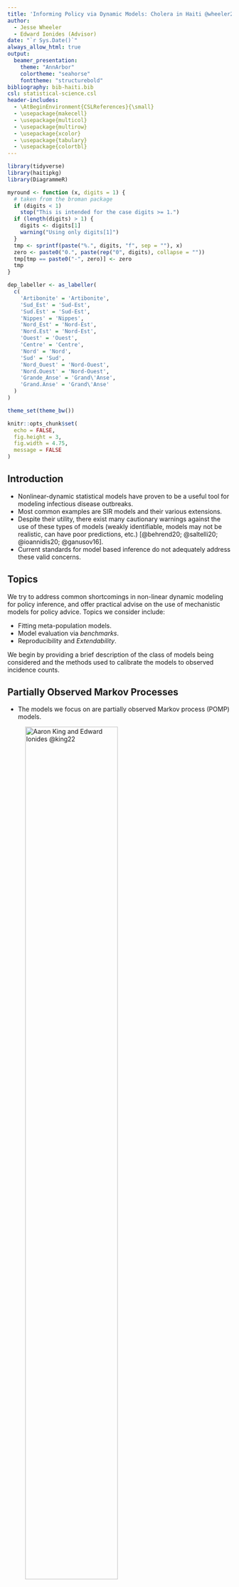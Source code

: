 ```yaml
---
title: 'Informing Policy via Dynamic Models: Cholera in Haiti @wheeler23'
author: 
  - Jesse Wheeler
  - Edward Ionides (Advisor)
date: "`r Sys.Date()`"
always_allow_html: true
output:
  beamer_presentation:
    theme: "AnnArbor"
    colortheme: "seahorse"
    fonttheme: "structurebold"
bibliography: bib-haiti.bib
csl: statistical-science.csl
header-includes:
  - \AtBeginEnvironment{CSLReferences}{\small}
  - \usepackage{makecell}
  - \usepackage{multicol}
  - \usepackage{multirow}
  - \usepackage{xcolor}
  - \usepackage{tabulary}
  - \usepackage{colortbl}
---
```


```r
library(tidyverse)
library(haitipkg)
library(DiagrammeR)

myround <- function (x, digits = 1) {
  # taken from the broman package
  if (digits < 1)
    stop("This is intended for the case digits >= 1.")
  if (length(digits) > 1) {
    digits <- digits[1]
    warning("Using only digits[1]")
  }
  tmp <- sprintf(paste("%.", digits, "f", sep = ""), x)
  zero <- paste0("0.", paste(rep("0", digits), collapse = ""))
  tmp[tmp == paste0("-", zero)] <- zero
  tmp
}

dep_labeller <- as_labeller(
  c(
    'Artibonite' = 'Artibonite',
    'Sud_Est' = 'Sud-Est',
    'Sud.Est' = 'Sud-Est',
    'Nippes' = 'Nippes',
    'Nord_Est' = 'Nord-Est',
    'Nord.Est' = 'Nord-Est',
    'Ouest' = 'Ouest',
    'Centre' = 'Centre',
    'Nord' = 'Nord',
    'Sud' = 'Sud',
    'Nord_Ouest' = 'Nord-Ouest',
    'Nord.Ouest' = 'Nord-Ouest',
    'Grande_Anse' = 'Grand\'Anse',
    'Grand.Anse' = 'Grand\'Anse'
  )
)

theme_set(theme_bw())

knitr::opts_chunk$set(
  echo = FALSE,
  fig.height = 3, 
  fig.width = 4.75,
  message = FALSE
)
```

## Introduction

-   Nonlinear-dynamic statistical models have proven to be a useful tool for modeling infectious disease outbreaks.
-   Most common examples are SIR models and their various extensions.
-   Despite their utility, there exist many cautionary warnings against the use of these types of models (weakly identifiable, models may not be realistic, can have poor predictions, etc.) [@behrend20; @saltelli20; @ioannidis20; @ganusov16].
-   Current standards for model based inference do not adequately address these valid concerns.

## Topics

We try to address common shortcomings in non-linear dynamic modeling for policy inference, and offer practical advise on the use of mechanistic models for policy advice. Topics we consider include:

-   Fitting meta-population models.
-   Model evaluation via *benchmarks*.
-   Reproducibility and *Extendability*.

We begin by providing a brief description of the class of models being considered and the methods used to calibrate the models to observed incidence counts.

## Partially Observed Markov Processes

-   The models we focus on are partially observed Markov process (POMP) models.

![Aaron King and Edward Ionides @king22](images/pomp.png){width="70%"}

## POMP Models

1.  Parameter vector $\theta$ that indexes the model
2.  One step transition density: $f_{X_n|X_{n - 1}}(x_n|x_{n -1};\theta)$.
3.  Measurement Model: $f_{Y_{n}|X_n}(y_n|x_n; \theta)$.
4.  Initial density: $f_{X_0}(x_0;\theta)$

We limit ourselves to the case when we can only simulate from (2), called the *simulation based* or *plug-and-play* property.

This framework allows us to consider arbitrary dynamic models; our limitations are our scientific creativity and the information available in the data.

## Cholera in Haiti

As a case study, we consider the 2010-2019 cholera outbreak in Haiti.

-   Cholera was introduced to Haiti in 2010 following the devastating earthquake of the same year.
-   Although some new cases have been detected, there were no recorded cholera cases in Haiti between February, 2019 and September 2022 @trevisin22.

We did a literature review on PubMed for key words: "Haiti", "cholera", and "model", resulting in 66 papers.

-   These papers include fitting models "by-hand", relying on previous estimates of model parameters, or by using Bayesian or Frequentist methods.

## Data

```r
plot_df <- haitiCholera %>%
  select(-report) %>%
  mutate(date = as.Date(date_saturday)) %>%
  select(-date_saturday) %>%
  pivot_longer(
    data = .,
    cols = -c(date),
    names_to = 'Departement',
    values_to = "Cases",
  )
```

```r
true_agg_cases <- haitiCholera %>%
  select(-report) %>%
  pivot_longer(
    data = .,
    cols = -date_saturday,
    values_to = 'cases',
    names_to = 'dep'
  ) %>%
  mutate(
    date = as.Date(date_saturday),
    dep = gsub("\\.", "_", dep)
  ) %>%
  mutate(
    dep = case_when(dep == "Grand_Anse" ~ "Grande_Anse", TRUE ~ dep)
  ) %>%
  tidyr::pivot_wider(
    data = .,
    id_cols = c(date),
    names_from = dep,
    values_from = cases,
    names_prefix = 'cases_'
  ) %>%
  mutate(
    ReportedAll = cases_Artibonite + cases_Centre +
      cases_Grande_Anse + cases_Nippes + cases_Nord +
      cases_Nord_Est + cases_Ouest + cases_Sud +
      cases_Sud_Est + cases_Nord_Ouest
  )

ggplot(true_agg_cases, aes(x = date, y = ReportedAll)) + 
  geom_line() + 
  theme(axis.title.x = element_blank()) + 
  ylab("Reported Cases") +
  scale_y_log10(
    labels = scales::trans_format("log10", scales::math_format(10^.x))
  ) + 
  scale_x_date(date_labels = "%Y", breaks = seq.Date(from = as.Date("2011-01-01"), as.Date("2019-01-01"), by = '1 years'))
```

## Department Specific Data

```r
ggplot(plot_df, aes(x = date, y = Cases + 1)) +
  facet_wrap(~Departement, nrow = 2, labeller = dep_labeller) +
  geom_line() +
  theme(
    axis.title.x = element_blank(),
    axis.text.x = element_text(size = 8)
  ) +
  ylab('Reported Cases') +
  scale_y_log10(labels = scales::trans_format("log10", scales::math_format(10^.x))) +
  scale_x_date(date_labels = "'%y", breaks = seq.Date(from = as.Date("2011-01-01"), as.Date("2019-01-01"), by = '2 years'))
```

```r
rm(plot_df)
gc()
```

## Models

-   We build on the study by Lee et. al (2020), in which expert teams independently built non-linear models to describe cholera dynamics.

|                | Model 1        | Model 2             | Model 3               |
|-----------------|-----------------|---------------------|-----------------|
| Type           | Stochastic     | Deterministic       | Stochastic            |
| Spatial Model  | No             | Yes                 | Yes                   |
| Structure      | SEIAR          | SEIARW              | SIARW                 |
| Fitting Method | IF2 @ionides15 | Trajectory Matching | IF2 / IBPF @ionides22 |

-   The inability of the original models to predict the long absence of cases (2019-2022) has led to some discussion [@francois20; @rebaudetComment20; @henrys20; @leeReply20].

# Model Fitting

## Models 1 and 2

-   Model 2 is deterministic and consequently the easiest to fit. We mimic the original efforts of Lee et al. and fit the model using trajectory matching using the `spatPomp` package in `R`.
-   Model 1 is stochastic, spatially aggregated. We used the iterated filtering method to estimate model parameters @ionides15.
-   Iterated filtering (IF2) was originally used to fit Model 3 @lee20, which is both stochastic and has a meta-population structure.

## Model 3

-   IF2 is based on particle filters @arulampalam02 and scales poorly to meta-population models.
-   Rebeschini and Van Handel @rebeschini15 proposed the block particle filter (BPF) and provided some theoretical support for many scenarios.
-   Recently developed iterated block particle filters (IBPF) @ionides22 build on the BPF algorithm and it has similar theoretical properties @ning21ibpf.
-   We use the IBPF to fit Model 3 to the spatially explicit department data, resulting in better qualitative and quantitative model fits.

## Common workflow

-   In our literature review of papers that model cholera in Haiti, nearly all papers had a workflow similar to the following:
    -   Propose one (or more) models for the disease system
    -   Calibrate model parameters and pick final model based on some criteria (visually, posterior predictive checks, AIC, etc.)
    -   Use final model to make inference on the system and make policy suggestions.
-   Missing from this common workflow are comparisons to models outside of the paper and quantitative descriptions on the goodness-of-fit.
-   The primary form of model validation is often visual comparisons to observed data.

## Example: Common Workflow

```r
library(arima2)

my_theme <- theme_bw() + theme(plot.title = element_text(hjust = 0.5), axis.title = element_blank())

set.seed(272116)

intercept <- 50
coefs <- sample_ARMA_coef(order = c(2, 1))

x <- arima.sim(model = list(ar = c(coefs[1], coefs[2]), ma = coefs[3]), n = 200) + intercept

df <- data.frame(
  times = 1:200, 
  var = as.numeric(x)
)

gg_dat <- ggplot(df, aes(var)) +
  geom_histogram(bins = 15, col = 'black', aes(y = ..density..)) +
  theme_bw() + 
  ggtitle("Observed Data") + 
  my_theme 
  
library(MASS)

tdist <- fitdistr(x, 't')
norm <- fitdistr(x, 'normal')
cauchy <- fitdistr(x, 'cauchy')
gamma <- fitdistr(x, 'gamma')
logistic <- fitdistr(x, 'logistic')

aic_norm <- -2 * norm$loglik + 2 * length(norm$estimate)
aic_t <- -2 * tdist$loglik + 2 * length(tdist$estimate)
aic_cauchy <- -2 * cauchy$loglik + 2 * length(cauchy$estimate)
aic_gamma <- -2 * gamma$loglik + 2 * length(gamma$estimate)
aic_logistic <- -2 * logistic$loglik + 2 * length(logistic$estimate)

norm_sims <- data.frame(
  obs = 1:1000,
  var = rnorm(n = 1000, mean = norm$estimate['mean'], sd = norm$estimate['sd'])
)

t_sims <- data.frame(
  obs = 1:1000, 
  var = tdist$estimate['s'] * rt(n = 1000, df = tdist$estimate['df']) + tdist$estimate['m']
)

gamma_sims <- data.frame(
  obs = 1:1000, 
  var = rgamma(n = 1000, shape = gamma$estimate['shape'], rate = gamma$estimate['rate'])
)

logistic_sims <- data.frame(
  obs = 1:1000, 
  var = rlogis(n = 1000, location = logistic$estimate['location'], scale = logistic$estimate['scale'])
)

gg_norm <- ggplot() + 
  geom_histogram(data = norm_sims, aes(x = var, y = ..density..), col = 'black', bins = 15) + 
  geom_density(data = df, aes(x = var)) + 
  stat_function(
    fun = dnorm,
    args = list(mean = norm$estimate['mean'], sd = norm$estimate['sd']),
    col = 'red'
  ) + 
  ggtitle('Distribution: Normal') + 
  annotate(geom = 'text', x = 55.3, y = 0.17, label = paste0("AIC: ", round(aic_norm, 2)), size = 3) + 
  my_theme

mydt <- function(x, m, s, df, log) exp(dt((x - m)/s, df, log = TRUE) - 
  log(s))

gg_t <- ggplot() + 
  geom_histogram(data = t_sims, aes(x = var, y = ..density..), col = 'black', bins = 15) + 
  geom_density(data = df, aes(x = var)) + 
  stat_function(
    fun = mydt,
    args = list(m = tdist$estimate['m'], s = tdist$estimate['s'], df = tdist$estimate['df'], log = TRUE),
    col = 'red'
  ) + 
  annotate(geom = 'text', x = 54.91, y = 0.178, label = paste0("AIC: ", round(aic_t, 2)), size = 3) + 
  my_theme + 
  ggtitle("Distribution: t")

gg_log <- ggplot() + 
  geom_histogram(data = logistic_sims, aes(x = var, y = ..density..), col = 'black', bins = 15) + 
  geom_density(data = df, aes(x = var)) + 
  stat_function(
    fun = dlogis,
    args = list(location = logistic$estimate['location'], scale = logistic$estimate['scale']),
    col = 'red'
  ) + 
  annotate(geom = 'text', x = 56, y = 0.191, label = paste0("AIC: ", round(aic_logistic, 2)), size = 3) + 
  my_theme + 
  ggtitle("Distribution: Logistic")

gg_gam <- ggplot() + 
  geom_histogram(data = gamma_sims, aes(x = var, y = ..density..), col = 'black', bins = 15) + 
  geom_density(data = df, aes(x = var)) + 
  stat_function(
    fun = dgamma,
    args = list(shape = gamma$estimate['shape'], rate = gamma$estimate['rate']),
    col = 'red'
  ) + 
  annotate(geom = 'text', x = 55, y = 0.168, label = paste0("AIC: ", round(aic_gamma, 2)),
           size = 3) + 
  my_theme + 
  ggtitle("Distribution: Gamma")

# TO CREATE AND SAVE THE FIGURE: 
# library(gridExtra)
# 
# lay <- rbind(
#   c(1, 1, 1, 2, 2, 3, 3),
#   c(1, 1, 1, 4, 4, 5, 5)
# )
# 
# grid.arrange(
#   gg_dat, gg_norm, gg_t, gg_log, gg_gam,
#   layout_matrix = lay
# )
```

![](images/distExamp.png)

## Example: Common Workflow

Using the common workflow, we may pick the Logistic model as a valid description of our data and use this model to make inference on the data.

Unfortunately, none of the proposed models are a good description of the data, and each provides a relatively week prediction of future observations.

Each model is missing an important feature of the data: time dependence between observations.

## Example: Continued...

An ARMA(1, 0) model has AIC value `r round(arima2::arima(df$var, order = c(1, 0, 0))$aic, 2)` (compared to the AIC of the logistic model: 895.5).

```r
plot(x, xlab = "", ylab = '')
```

## Model Evaluation

-   Model assessment turns out to be a challenging problem in its own right.

-   Stochastic simulations from the generating model may not necessarily look like the training data.

-   Cross-validation isn't really an option.

-   People are thinking about this: Bayesian approach by Aristotelous, Kypraios and O'Neill @aristotelous22.

## Benchmarking

-   Comparisons across models only informs us about the relative goodness-of-fit of each model.

-   Visual comparisons can be misleading and cross-validation is not a viable approach to validating dynamic models.

-   To calibrate relative measures of fit, it is useful to compare against a model with a well-understood statistical ability to fit to data. We call such a model a *benchmark*. In other areas, this could include linear / logistic regression or even an iid model.

-   A log-linear Gaussian ARMA model makes a good benchmark for epidemiological models @he10.

-   We compare to a log-ARMA model using log-likelihoods due to its statistical properties.

## Benchmarking (continued...)

Some additional considerations for benchmarking:

-   Not every model needs to beat a benchmark: suitable benchmarks are typically designed to maximize their predictive ability, whereas POMP models provide a valuable mechanistic description of the system in question.
-   Benchmarks can be beneficial when developing models at differing spatial scales (where direct comparison between models is meaningless) by comparing models to their respective benchmarks and assessing their respective advantages and shortcomings.

```{=tex}
\begin{center}
\begin{tabular}{|l|rc|rc|rc|}
\hline
& Model~1& (p) & Model~2 & (p) & Model~3 & (p)
\\
\hline
Wheeler et al
& \cellcolor{yellow!50} -2731.3 & \cellcolor{yellow!50}(15)
& -21957.3 & (6)
& \cellcolor{yellow!50} -17850.4 & \cellcolor{yellow!50}(35)
\\
Lee et al
& -3030.9 & (20)
& -29367.4 & (6)
& -31840.8 & (29)
\\
Log-ARMA(2,1) \hspace{-2.5mm}
& -2803.7 & (4)  %% -0.5*5615.3+4
& \cellcolor{yellow!50} { -18027.0} & \cellcolor{yellow!50} (40)  %% -0.5*36133.9+40
& -18027.0 & (40)
\\
\hline
\end{tabular}
\end{center}
```
<!-- ## Meta-Population Models  -->

<!-- Using a spatially explicit model rather than aggregating over spatial units is a double edged: -->

<!-- -   Evidence for spatially explicit models has been given @king15, including the specific need to model heterogeneity between cholera transmission across Haitian departments @collins14. -->

<!-- -   Simple models may be preferred over more complex models [@saltelli20; @green15].  -->

<!-- Methods based on sequential Monte Carlo (SMC) suffer from the curse of dimensionality, rendering inference for meta-population models difficult or impossible (TODO: CITE). -->

<!-- # Model Fitting -->

<!-- ## Nested Models -->

<!-- -   Non-linear dynamic models make assumptions about the dynamics of the system in question. -->

<!-- -   Consider testing scientifically meaningful nested hypothesis. -->

<!-- -   For example, we consider adding a linear trend in transmission to Model 1 in order to account for the apparent decrease in cholera cases. -->

<!-- ## Example: Model 1 -->

<!-- ![Model 1](images/model1.pdf) -->

<!-- ## Model 1 (Continued...) -->

<!-- -   Individuals move $S \rightarrow E$ at time $t$ with a rate of $\lambda(t)$, where: -->

<!-- $$ -->

<!-- \lambda(t) = (I + \epsilon A)^\nu \color{red}{\frac{d\Gamma(t)}{dt}} \color{black}{\beta(t)/N}, -->

<!-- $$  -->

<!-- $$ -->

<!-- \log \beta(t) = \sum_{j = 1}^6\beta_js_j(t) + \color{red}{\xi \bar{t}} -->

<!-- $$ -->

<!-- -   $\frac{d\Gamma}{dt}$ is multiplicative Gamma white-process noise, $\epsilon, \nu, \xi, \beta_{1:6}$ are parameters to be estimated, $s_{1:6}(t)$ are a B-spline basis. -->

<!-- ## Testing a linear trend -->

<!-- -   We test for a linear trend in transmission using a 95% Monte Carlo adjust profile confidence interval (MCAP-CI) (TODO: Cite). -->

<!-- -   The test suggests a marginally significant negative linear trend in transmission, with confidence interval $\xi \in (-0.085, -0.005)$. -->

<!-- ![MCAP-CI for linear trend in transmission](images/trend.pdf){width="68%"} -->

<!-- ## Model Forecasts -->

<!-- -   One of the primary reasons dynamic models are fit to data is to obtain forecasts of the future state of the system. -->

<!-- -   When done carefully, forecasts can be helpful in informing policy and may enable real-time testing of new scientific hypothesis @lewis22. -->

<!-- ## Using Real-time data on the system -->

<!-- -   Recent information about a dynamic system should be more relevant for a forecast than older information. -->

<!-- -   While the previous statement seems self-evident, it is not the case for deterministic models which depend only on initial conditions, and is often not done in practice. -->

<!-- -   Let $X_{0:N}$ and $Y_{1:N}$ be random vectors denoting the latent and observed states from times $t_0, t_1, \ldots, t_N$, and let $y_{1:N}^*$ be the observed data that we use to fit a model. -->

<!-- -   Forecasts for future times $t_{N+1}, \ldots, t_{N+s}$ should be based on draws from $f_{Y_{N+1:N+S}|Y_{1:N} = y_{1:N}^*}(Y_{N+1:N+S}|Y_{1:N} = y_{1:N}^*; \hat{\theta})$, which can be done simulating starting from hidden states drawn from the filtering distribution at time $t_N$. -->

<!-- ## Accounting for All Uncertainty -->

<!-- -   Deterministic models are useful for obtaining estimates of general trends of the system but can lead to over-confidence in model forecasts (TODO: Cite kings paper). -->

<!-- -   Stochastic models account can include randomness in both the process and measurement models (TODO: Cite ionides paper on this) -->

<!-- -   It is important to also account for uncertainty in parameter estimates, as uncertainty in just a single parameter can lead to drastically different forecasts @saltelli20. -->

<!-- # Reproducibility -->

## Reproducibility and Extendability

-   In statistics, this often means setting a random seed and providing your data and code along with your submission.
-   Large projects, however, may make code hard to read or difficult for someone else to run.
-   A higher standard of reproducibility is that someone who was not directly involved in your initial project should be able to run and understand your code with limited effort.
-   *Extendability* is the idea that it should not be excessively burdensome for someone else to try a small modification to your analysis (such as a model modification or a change to a figure).
-   Scientific results are only trustworthy to the extent that they can be critically questioned, and an extendable analysis should facilitate such examination @gentleman07.

## Tools

-   The use of *dynamic documents*, like `Sweave` or `knitr`, which allow for the integration of \LaTeX and the code used to generate results.

-   Virtual environments can be used so that the same version of `R` / `Python` and each of the packages used during the analysis can be loaded and used at a later date.

-   `R` packages and `Python` libraries can also be built in the context of a data analysis project. This can be useful even if the only purpose of the package is for the problem at hand, since the package can contain data, code, and documentation.

## Additional Topics

-   Parameter estimates and hidden states should make sense in the context of the model and alternative measurements.

-   Conditional log-likelihoods are useful for determining weaknesses in the model.

-   Accounting for parameter uncertainty in model forecasts.

-   Accounting for most recent information in our forecasts.

-   Models are weakly identifiable.

## Acknowledgements

-   Lee et al.

-   Undergrads: Kevin Tan and Noah Truetle

-   Other grad students: AnnaElaine Rosengart, Zhuoxun Jiang

## References {.allowframebreaks}
